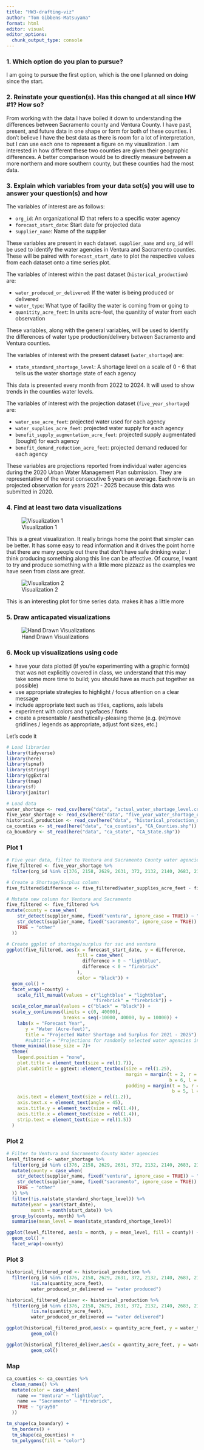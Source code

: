 ```yaml
---
title: "HW3-drafting-viz"
author: "Tom Gibbens-Matsuyama"
format: html
editor: visual
editor_options: 
  chunk_output_type: console
---
```


### 1. Which option do you plan to pursue? 
I am going to pursue the first option, which is the one I planned on doing since the start.

### 2. Reinstate your question(s). Has this changed at all since HW #1? How so? 
From working with the data I have boiled it down to understanding the differences between Sacramento county and Ventura County. I have past, present, and future data in one shape or form for both of these counties. I don't believe I have the best data as there is room for a lot of interpretation, but I can use each one to represent a figure on my visualization. I am interested in how different these two counties are given their geographic differences. A better comparison would be to directly measure between a more northern and more southern county, but these counties had the most data. 

### 3. Explain which variables from your data set(s) you will use to answer your question(s) and how
The variables of interest are as follows:

- `org_id`: An organizational ID that refers to a specific water agency
- `forecast_start_date`: Start date for projected data
- `supplier_name`: Name of the supplier 

These variables are present in each dataset. `supplier_name` and `org_id` will be used to identify the water agencies in Ventura and Sacramento counties. These will be paired with `forecast_start_date` to plot the respective values from each dataset onto a time series plot. 

The variables of interest within the past dataset (`historical_production`) are:

- `water_produced_or_delivered`: If the water is being produced or delivered 
- `water_type`: What type of facility the water is coming from or going to
- `quanitity_acre_feet`: In units acre-feet, the quanitity of water from each observation

These variables, along with the general variables, will be used to identify the differences of water type production/delivery between Sacramento and Ventura counties. 

The variables of interest with the present dataset (`water_shortage`) are:

- `state_standard_shortage_level`: A shortage level on a scale of 0 - 6 that tells us the water shortage state of each agency

This data is presented every month from 2022 to 2024. It will used to show trends in the counties water levels. 

The variables of interest with the projection dataset (`five_year_shortage`) are:

- `water_use_acre_feet`: projected water used for each agency   
- `water_supplies_acre_feet`: projected water supply for each agency
- `benefit_supply_augmentation_acre_feet`: projected supply augmentated (bought) for each agency
- `benefit_demand_reduction_acre_feet`: projected demand reduced for each agency

These variables are projections reported from individual water agencies during the 2020 Urban Water Management Plan submission. They are representative of the worst consecutive 5 years on average. Each row is an projected observation for years 2021 - 2025 because this data was submitted in 2020. 

### 4. Find at least two data visualizations 

![Visualization 1](hw3-photo1.jpg)

This is a great visualization. It really brings home the point that simpler can be better. It has some easy to read information and it drives the point home that there are many people out there that don't have safe drinking water. I think producing something along this line can be affective. Of course, I want to try and produce something with a little more pizzazz as the examples we have seen from class are great. 

![Visualization 2](hw3-photo2.png)

This is an interesting plot for time series data. makes it has a little more 

### 5. Draw anticapated visualizations

![Hand Drawn Visualizations](drawn-infographic.png)

### 6. Mock up visualizations using code

- have your data plotted (if you’re experimenting with a graphic form(s) that was not explicitly covered in class, we understand that this may take some more time to build; you should have as much put together as possible)
- use appropriate strategies to highlight / focus attention on a clear message
- include appropriate text such as titles, captions, axis labels
- experiment with colors and typefaces / fonts
- create a presentable / aesthetically-pleasing theme (e.g. (re)move gridlines / legends as appropriate, adjust font sizes, etc.)

Let's code it

```r
# Load libraries
library(tidyverse)
library(here)
library(spnaf)
library(stringr)
library(ggExtra)
library(tmap)
library(sf)
library(janitor)

# Load data
water_shortage <- read_csv(here("data", "actual_water_shortage_level.csv"))
five_year_shortage <- read_csv(here("data", "five_year_water_shortage_outlook.csv"))
historical_production <- read_csv(here("data", "historical_production_delivery.csv"))
ca_counties <- st_read(here("data", "ca_counties", "CA_Counties.shp")) 
ca_boundary <- st_read(here("data", "ca_state", "CA_State.shp"))
```

### Plot 1
```r
# Five year data, filter to Ventura and Sacramento County water agencies
five_filtered <- five_year_shortage %>% 
  filter(org_id %in% c(376, 2158, 2629, 2631, 372, 2132, 2140, 2683, 2130))

# Create a Shortage/Surplus column
five_filtered$difference <- five_filtered$water_supplies_acre_feet - five_filtered$water_use_acre_feet

# Mutate new column for Ventura and Sacramento 
five_filtered <- five_filtered %>% 
mutate(county = case_when(
    str_detect(supplier_name, fixed("ventura", ignore_case = TRUE)) ~ "Ventura",
    str_detect(supplier_name, fixed("sacramento", ignore_case = TRUE)) ~ "Sacramento",
    TRUE ~ "other"
  )) 

# Create ggplot of shortage/surplus for sac and ventura 
ggplot(five_filtered, aes(x = forecast_start_date, y = difference,
                          fill = case_when(
                            difference > 0 ~ "lightblue",
                            difference < 0 ~ "firebrick"
                          ),
                          color = "black")) +
  geom_col() +
  facet_wrap(~county) +
    scale_fill_manual(values = c("lightblue" = "lightblue", 
                                "firebrick" = "firebrick")) +
  scale_color_manual(values = c("black" = "black")) +
  scale_y_continuous(limits = c(0, 40000),
                     breaks = seq(-10000, 40000, by = 10000)) +
    labs(x = "Forecast Year",
       y = "Water (Acre-feet)",
       title = "Projected Water Shortage and Surplus for 2021 - 2025") +
       #subtitle = "Projections for randomly selected water agencies in California") +
  theme_minimal(base_size = 7)+
  theme(
    legend.position = "none",
    plot.title = element_text(size = rel(1.7)),
    plot.subtitle = ggtext::element_textbox(size = rel(1.25),
                                            margin = margin(t = 2, r = 0, 
                                                            b = 6, l = 0),
                                            padding = margin(t = 5, r = 0,
                                                             b = 5, l = 0)),
    axis.text = element_text(size = rel(1.2)),
    axis.text.x = element_text(angle = 45),
    axis.title.y = element_text(size = rel(1.4)),
    axis.title.x = element_text(size = rel(1.4)),
    strip.text = element_text(size = rel(1.5))
  )
```


### Plot 2
```r
# Filter to Ventura and Sacramento County Water agencies
level_filtered <- water_shortage %>% 
  filter(org_id %in% c(376, 2158, 2629, 2631, 372, 2132, 2140, 2683, 2130)) %>% 
  mutate(county = case_when(
    str_detect(supplier_name, fixed("ventura", ignore_case = TRUE)) ~ "ventura",
    str_detect(supplier_name, fixed("sacramento", ignore_case = TRUE)) ~ "sacramento",
    TRUE ~ "other"
  )) %>% 
  filter(!is.na(state_standard_shortage_level)) %>% 
  mutate(year = year(start_date),
         month = month(start_date)) %>% 
  group_by(county, month) %>% 
  summarise(mean_level = mean(state_standard_shortage_level))

ggplot(level_filtered, aes(x = month, y = mean_level, fill = county)) +
  geom_col() +
  facet_wrap(~county)
```

### Plot 3
```r
historical_filtered_prod <- historical_production %>% 
  filter(org_id %in% c(376, 2158, 2629, 2631, 372, 2132, 2140, 2683, 2130),
         !is.na(quantity_acre_feet),
         water_produced_or_delivered == "water produced") 

historical_filtered_deliver <- historical_production %>% 
  filter(org_id %in% c(376, 2158, 2629, 2631, 372, 2132, 2140, 2683, 2130),
         !is.na(quantity_acre_feet),
         water_produced_or_delivered == "water delivered") 

ggplot(historical_filtered_prod,aes(x = quantity_acre_feet, y = water_type, fill = )) +
         geom_col()

ggplot(historical_filtered_deliver,aes(x = quantity_acre_feet, y = water_type)) +
         geom_col()
```

### Map
```r
ca_counties <- ca_counties %>% 
  clean_names() %>% 
  mutate(color = case_when(
    name == "Ventura" ~ "lightblue",
    name == "Sacramento" ~ "firebrick",
    TRUE ~ "gray50"
  ))

tm_shape(ca_boundary) +
  tm_borders() +
  tm_shape(ca_counties) +
  tm_polygons(fill = "color")
```

